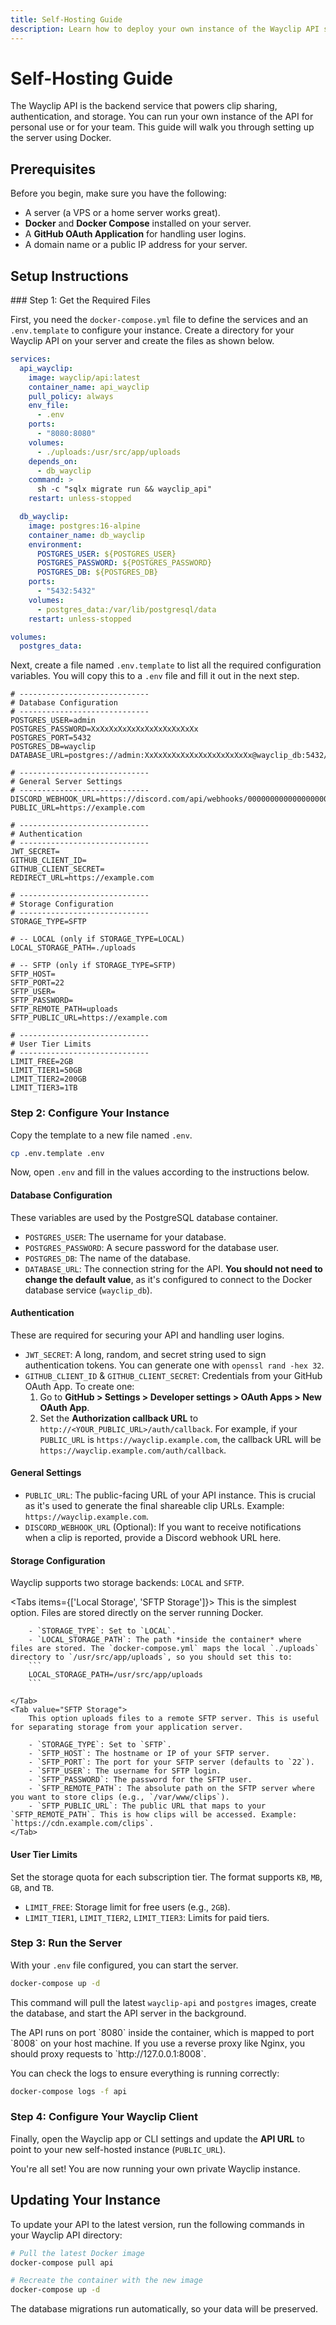 ```yaml
---
title: Self-Hosting Guide
description: Learn how to deploy your own instance of the Wayclip API server.
---
```



# Self-Hosting Guide

The Wayclip API is the backend service that powers clip sharing, authentication, and storage. You can run your own instance of the API for personal use or for your team. This guide will walk you through setting up the server using Docker.

## Prerequisites

Before you begin, make sure you have the following:

- A server (a VPS or a home server works great).
- **Docker** and **Docker Compose** installed on your server.
- A **GitHub OAuth Application** for handling user logins.
- A domain name or a public IP address for your server.

## Setup Instructions

<Steps>
### Step 1: Get the Required Files

First, you need the `docker-compose.yml` file to define the services and an `.env.template` to configure your instance. Create a directory for your Wayclip API on your server and create the files as shown below.

```yaml
services:
  api_wayclip:
    image: wayclip/api:latest
    container_name: api_wayclip
    pull_policy: always
    env_file:
      - .env
    ports:
      - "8080:8080"
    volumes:
      - ./uploads:/usr/src/app/uploads
    depends_on:
      - db_wayclip
    command: >
      sh -c "sqlx migrate run && wayclip_api"
    restart: unless-stopped

  db_wayclip:
    image: postgres:16-alpine
    container_name: db_wayclip
    environment:
      POSTGRES_USER: ${POSTGRES_USER}
      POSTGRES_PASSWORD: ${POSTGRES_PASSWORD}
      POSTGRES_DB: ${POSTGRES_DB}
    ports:
      - "5432:5432"
    volumes:
      - postgres_data:/var/lib/postgresql/data
    restart: unless-stopped

volumes:
  postgres_data:
```

Next, create a file named `.env.template` to list all the required configuration variables. You will copy this to a `.env` file and fill it out in the next step.

```
# -----------------------------
# Database Configuration
# -----------------------------
POSTGRES_USER=admin
POSTGRES_PASSWORD=XxXxXxXxXxXxXxXxXxXxXxXx
POSTGRES_PORT=5432
POSTGRES_DB=wayclip
DATABASE_URL=postgres://admin:XxXxXxXxXxXxXxXxXxXxXxXx@wayclip_db:5432/wayclip

# -----------------------------
# General Server Settings
# -----------------------------
DISCORD_WEBHOOK_URL=https://discord.com/api/webhooks/0000000000000000000/XxXxXxXxXxXxXxXxXxXxXxXxXxXxXxXxXxXxXxXxXxXxXxXx
PUBLIC_URL=https://example.com

# -----------------------------
# Authentication
# -----------------------------
JWT_SECRET=
GITHUB_CLIENT_ID=
GITHUB_CLIENT_SECRET=
REDIRECT_URL=https://example.com

# -----------------------------
# Storage Configuration
# -----------------------------
STORAGE_TYPE=SFTP

# -- LOCAL (only if STORAGE_TYPE=LOCAL)
LOCAL_STORAGE_PATH=./uploads

# -- SFTP (only if STORAGE_TYPE=SFTP)
SFTP_HOST=
SFTP_PORT=22
SFTP_USER=
SFTP_PASSWORD=
SFTP_REMOTE_PATH=uploads
SFTP_PUBLIC_URL=https://example.com

# -----------------------------
# User Tier Limits
# -----------------------------
LIMIT_FREE=2GB
LIMIT_TIER1=50GB
LIMIT_TIER2=200GB
LIMIT_TIER3=1TB
```

### Step 2: Configure Your Instance

Copy the template to a new file named `.env`.

```bash
cp .env.template .env
```

Now, open `.env` and fill in the values according to the instructions below.

#### Database Configuration

These variables are used by the PostgreSQL database container.

- `POSTGRES_USER`: The username for your database.
- `POSTGRES_PASSWORD`: A secure password for the database user.
- `POSTGRES_DB`: The name of the database.
- `DATABASE_URL`: The connection string for the API. **You should not need to change the default value**, as it's configured to connect to the Docker database service (`wayclip_db`).

#### Authentication

These are required for securing your API and handling user logins.

- `JWT_SECRET`: A long, random, and secret string used to sign authentication tokens. You can generate one with `openssl rand -hex 32`.
- `GITHUB_CLIENT_ID` & `GITHUB_CLIENT_SECRET`: Credentials from your GitHub OAuth App. To create one:
    1.  Go to **GitHub > Settings > Developer settings > OAuth Apps > New OAuth App**.
    2.  Set the **Authorization callback URL** to `http://<YOUR_PUBLIC_URL>/auth/callback`. For example, if your `PUBLIC_URL` is `https://wayclip.example.com`, the callback URL will be `https://wayclip.example.com/auth/callback`.

#### General Settings

- `PUBLIC_URL`: The public-facing URL of your API instance. This is crucial as it's used to generate the final shareable clip URLs. Example: `https://wayclip.example.com`.
- `DISCORD_WEBHOOK_URL` (Optional): If you want to receive notifications when a clip is reported, provide a Discord webhook URL here.

#### Storage Configuration

Wayclip supports two storage backends: `LOCAL` and `SFTP`.

<Tabs items={['Local Storage', 'SFTP Storage']}>
    <Tab value="Local Storage">
        This is the simplest option. Files are stored directly on the server running Docker.

        - `STORAGE_TYPE`: Set to `LOCAL`.
        - `LOCAL_STORAGE_PATH`: The path *inside the container* where files are stored. The `docker-compose.yml` maps the local `./uploads` directory to `/usr/src/app/uploads`, so you should set this to:
        ```
        LOCAL_STORAGE_PATH=/usr/src/app/uploads
        ```

    </Tab>
    <Tab value="SFTP Storage">
        This option uploads files to a remote SFTP server. This is useful for separating storage from your application server.

        - `STORAGE_TYPE`: Set to `SFTP`.
        - `SFTP_HOST`: The hostname or IP of your SFTP server.
        - `SFTP_PORT`: The port for your SFTP server (defaults to `22`).
        - `SFTP_USER`: The username for SFTP login.
        - `SFTP_PASSWORD`: The password for the SFTP user.
        - `SFTP_REMOTE_PATH`: The absolute path on the SFTP server where you want to store clips (e.g., `/var/www/clips`).
        - `SFTP_PUBLIC_URL`: The public URL that maps to your `SFTP_REMOTE_PATH`. This is how clips will be accessed. Example: `https://cdn.example.com/clips`.
    </Tab>

</Tabs>

#### User Tier Limits

Set the storage quota for each subscription tier. The format supports `KB`, `MB`, `GB`, and `TB`.

- `LIMIT_FREE`: Storage limit for free users (e.g., `2GB`).
- `LIMIT_TIER1`, `LIMIT_TIER2`, `LIMIT_TIER3`: Limits for paid tiers.

### Step 3: Run the Server

With your `.env` file configured, you can start the server.

```bash
docker-compose up -d
```

This command will pull the latest `wayclip-api` and `postgres` images, create the database, and start the API server in the background.

<Callout title='Server Port'>
    The API runs on port `8080` inside the container, which is mapped to port `8008` on your host machine. If you use a
    reverse proxy like Nginx, you should proxy requests to `http://127.0.0.1:8008`.
</Callout>

You can check the logs to ensure everything is running correctly:

```bash
docker-compose logs -f api
```

### Step 4: Configure Your Wayclip Client

Finally, open the Wayclip app or CLI settings and update the **API URL** to point to your new self-hosted instance (`PUBLIC_URL`).

You're all set! You are now running your own private Wayclip instance.

</Steps>

## Updating Your Instance

To update your API to the latest version, run the following commands in your Wayclip API directory:

```bash
# Pull the latest Docker image
docker-compose pull api

# Recreate the container with the new image
docker-compose up -d
```

The database migrations run automatically, so your data will be preserved.
